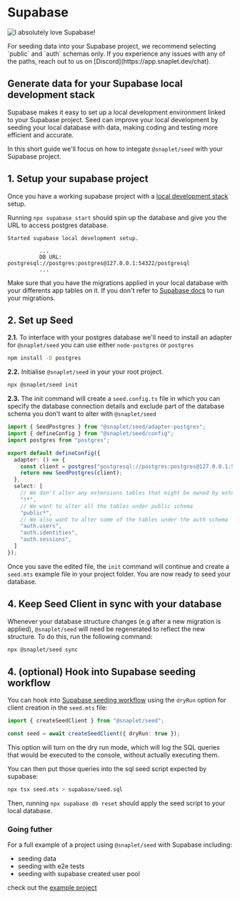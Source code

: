 
# Supabase

![I absolutely love Supabase!](/recipes/supabase/snappy-holding-supabase-logo.svg)

<Callout>
For seeding data into your Supabase project, we recommend selecting `public` and `auth` schemas only.
If you experience any issues with any of the paths, reach out to us on [Discord](https://app.snaplet.dev/chat).
</Callout>

## Generate data for your Supabase local development stack

Supabase makes it easy to set up a local development environment linked to your Supabase project.
Seed can improve your local development by seeding your local database with data, making coding and testing more efficient and accurate.

In this short guide we'll focus on how to integate `@snaplet/seed` with your Supabase project.

## 1. Setup your supabase project

Once you have a working supabase project with a [local development stack](https://supabase.com/docs/guides/cli/local-development) setup.

Running `npx supabase start` should spin up the database and give you the URL to access postgres database.

```
Started supabase local development setup.

          ...
          DB URL: postgresql://postgres:postgres@127.0.0.1:54322/postgresql
          ...
```

Make sure that you have the migrations applied in your local database with your differents app tables on it.
If you don't refer to [Supabase docs](https://supabase.com/docs/guides/cli/local-development#link-your-project) to run your migrations.

## 2. Set up Seed

**2.1.** To interface with your postgres database we'll need to install an adapter for `@snaplet/seed` you can use either `node-postgres` or `postgres`

```bash
npm install -D postgres
```

**2.2.** Initialise `@snaplet/seed` in your your root project.

```bash >_&nbsp;terminal
npx @snaplet/seed init
```

**2.3.** The init command will create a `seed.config.ts` file in which you can specify the database connection details and exclude part of the
database schema you don't want to alter with `@snaplet/seed`

```ts
import { SeedPostgres } from "@snaplet/seed/adapter-postgres";
import { defineConfig } from "@snaplet/seed/config";
import postgres from "postgres";

export default defineConfig({
  adapter: () => {
    const client = postgres("postgresql://postgres:postgres@127.0.0.1:54322/postgresql");
    return new SeedPostgres(client);
  },
  select: [
    // We don't alter any extensions tables that might be owned by extensions
    "!*", 
    // We want to alter all the tables under public schema
    "public*",
    // We also want to alter some of the tables under the auth schema
    "auth.users",
    "auth.identities",
    "auth.sessions",
  ]
});
```

Once you save the edited file, the `init` command will continue and create a `seed.mts` example file in your project folder.
You are now ready to seed your database.

## 4. Keep Seed Client in sync with your database

Whenever your database structure changes (e.g after a new migration is applied), `@snaplet/seed` will need be regenerated to reflect the new structure.
To do this, run the following command:

```bash >_&nbsp;terminal
npx @snaplet/seed sync
```

## 4. (optional) Hook into Supabase seeding workflow

You can hook into [Supabase seeding workflow](https://supabase.com/docs/guides/cli/local-development#add-sample-data) using the `dryRun` option for client creation in the `seed.mts` file:

```ts
import { createSeedClient } from "@snaplet/seed";

const seed = await createSeedClient({ dryRun: true });
```

This option will turn on the dry run mode, which will log the SQL queries that would be executed to the console, without actually executing them.

You can then put those queries into the sql seed script expected by supabase:

```bash
npx tsx seed.mts > supabase/seed.sql
```

Then, running `npx supabase db reset` should apply the seed script to your local database.


### Going futher

For a full example of a project using `@snaplet/seed` with Supabase including:

- seeding data
- seeding with e2e tests
- seeding with supabase created user pool

check out the [example project](https://github.com/snaplet/examples/tree/main/seed/supabase-twitter-clone)
